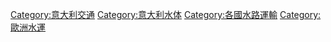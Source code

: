 {{Commons category|Water transport in Italy}}

[[Category:意大利交通|Category:意大利交通]]
[[Category:意大利水体|Category:意大利水体]]
[[Category:各國水路運輸|Category:各國水路運輸]]
[[Category:歐洲水運|Category:歐洲水運]]